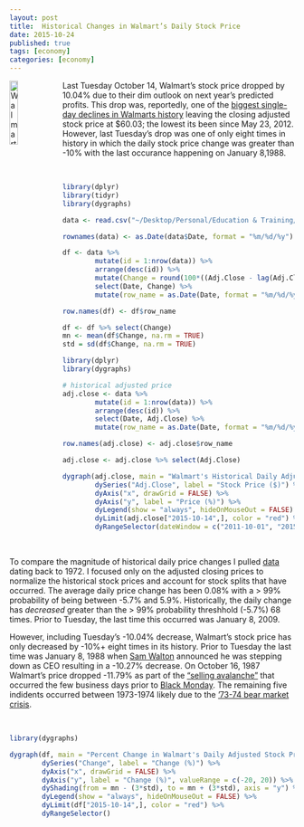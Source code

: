 ```yaml
---
layout: post
title:  Historical Changes in Walmart’s Daily Stock Price
date: 2015-10-24
published: true
tags: [economy]
categories: [economy]
---
```


<a href="http://bradleyboehmke.github.io//2015/10/historical-changes-in-walmart-s-daily-stock-price.html"><img src="http://3dprint.com/wp-content/uploads/2014/05/wal-1.jpg" alt="Walmart" style="float:left; margin:0px 8px 0px 0px; width: 17%; height: 17%;"></a>
Last Tuesday October 14, Walmart's stock price dropped by 10.04% due to their dim outlook on next year's predicted profits.  This drop was, reportedly, one of the [biggest single-day declines in Walmarts history](http://www.wsj.com/articles/wal-mart-lower-sales-earnings-outlook-1444835896) leaving the closing adjusted stock price at $60.03; the lowest its been since May 23, 2012.<!--more--> However, last Tuesday's drop was one of only eight times in history in which the daily stock price change was greater than -10% with the last occurance happening on January 8,1988.

<br>

```r
library(dplyr)
library(tidyr)
library(dygraphs)

data <- read.csv("~/Desktop/Personal/Education & Training/Personal Analyses/Walmart Historical Stock Prices/data.csv", stringsAsFactors=FALSE)

rownames(data) <- as.Date(data$Date, format = "%m/%d/%y")

df <- data %>%
        mutate(id = 1:nrow(data)) %>%
        arrange(desc(id)) %>%
        mutate(Change = round(100*((Adj.Close - lag(Adj.Close))/lag(Adj.Close)), 3)) %>%
        select(Date, Change) %>%
        mutate(row_name = as.Date(Date, format = "%m/%d/%y"))

row.names(df) <- df$row_name

df <- df %>% select(Change)
mn <- mean(df$Change, na.rm = TRUE)
std = sd(df$Change, na.rm = TRUE)

```


```r
library(dplyr)
library(dygraphs)

# historical adjusted price
adj.close <- data %>%
        mutate(id = 1:nrow(data)) %>%
        arrange(desc(id)) %>%
        select(Date, Adj.Close) %>%
        mutate(row_name = as.Date(Date, format = "%m/%d/%y"))

row.names(adj.close) <- adj.close$row_name

adj.close <- adj.close %>% select(Adj.Close)

dygraph(adj.close, main = "Walmart's Historical Daily Adjusted Stock Price") %>%
        dySeries("Adj.Close", label = "Stock Price ($)") %>%
        dyAxis("x", drawGrid = FALSE) %>%
        dyAxis("y", label = "Price (%)") %>%
        dyLegend(show = "always", hideOnMouseOut = FALSE) %>%
        dyLimit(adj.close["2015-10-14",], color = "red") %>%
        dyRangeSelector(dateWindow = c("2011-10-01", "2015-10-16"))
```

<br>

To compare the magnitude of historical daily price changes I pulled [data](http://finance.yahoo.com/q/hp?s=WMT) dating back to 1972.  I focused only on the adjusted closing prices to normalize the historical stock prices and account for stock splits that have occurred.  The average daily price change has been 0.08% with a > 99% probability of being between -5.7% and 5.9%. Historically, the daily change has *decreased* greater than the > 99% probability threshhold (-5.7%) 68 times.  Prior to Tuesday, the last time this occurred was January 8, 2009.  

However, including Tuesday's -10.04% decrease, Walmart's stock price has only decreased by -10%+ eight times in its history.  Prior to Tuesday the last time was January 8, 1988 when [Sam Walton](https://en.wikipedia.org/wiki/Sam_Walton) announced he was stepping down as CEO resulting in a -10.27% decrease.  On October 16, 1987 Walmart's price dropped -11.79% as part of the ["selling avalanche"](http://www.multiagent.martinsewell.com/Iori.pdf) that occurred the few business days prior to [Black Monday](https://en.wikipedia.org/wiki/Black_Monday_(1987)).  The remaining five indidents occurred between 1973-1974 likely due to the ['73-74 bear market crisis](https://en.wikipedia.org/wiki/1973%E2%80%9374_stock_market_crash). 

<br>

```r
library(dygraphs)

dygraph(df, main = "Percent Change in Walmart's Daily Adjusted Stock Price") %>%
        dySeries("Change", label = "Change (%)") %>%
        dyAxis("x", drawGrid = FALSE) %>%
        dyAxis("y", label = "Change (%)", valueRange = c(-20, 20)) %>%
        dyShading(from = mn - (3*std), to = mn + (3*std), axis = "y") %>%
        dyLegend(show = "always", hideOnMouseOut = FALSE) %>%
        dyLimit(df["2015-10-14",], color = "red") %>%
        dyRangeSelector()
```


